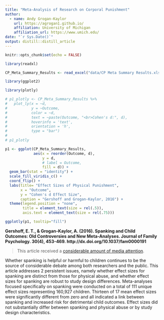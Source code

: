```yaml
---
title: "Meta-Analysis of Research on Corporal Punishment"
author:
  - name: Andy Grogan-Kaylor 
    url: https://agrogan1.github.io/
    affiliation: University of Michigan
    affiliation_url: https://www.umich.edu/
date: "`r Sys.Date()`"
output: distill::distill_article
---
```


```r

knitr::opts_chunk$set(echo = FALSE)

```

```r

library(readxl)

CP_Meta_Summary_Results <- read_excel("data/CP Meta Summary Results.xlsx")

library(ggplot2)

library(plotly)

# p1_plotly <- CP_Meta_Summary_Results %>% 
#   plot_ly(x = ~d,
#           y = ~Outcome,
#           color = ~d,
#           text = ~paste(Outcome, "<br>Cohen's d:", d), 
#           hoverinfo = 'text',
#           orientation = 'h',
#           type = "bar") 
# 
# p1_plotly

p1 <- ggplot(CP_Meta_Summary_Results,
             aes(x = reorder(Outcome, d),
                 y = d,
                 # label = Outcome,
                 fill = d)) + 
  geom_bar(stat = "identity") +
  scale_fill_viridis_c() +
  coord_flip() +
  labs(title= "Effect Sizes of Physical Punishment",
       x = "Outcome",
       y = "Cohen's d Effect Size",
       caption = "Gershoff and Grogan-Kaylor, 2016") +
  theme(legend.position = "none",
        title = element_text(size = rel(.5)),
        axis.text = element_text(size = rel(.75)))

ggplotly(p1, tooltip="fill")

```

**Gershoff, E. T., & Grogan-Kaylor, A. (2016). Spanking and Child Outcomes: Old Controversies and New Meta-Analyses. Journal of Family Psychology. 30(4), 453-469. http://dx.doi.org/10.1037/fam0000191**

> This article received a [considerable amount of media attention](media-mentions-CP-meta.html).

Whether spanking is helpful or harmful to children continues to be the source of considerable debate among both researchers and the public. This article addresses 2 persistent issues, namely whether effect sizes for spanking are distinct from those for physical abuse, and whether effect sizes for spanking are robust to study design differences. Meta-analyses focused specifically on spanking were conducted on a total of 111 unique effect sizes representing 160,927 children. Thirteen of 17 mean effect sizes were significantly different from zero and all indicated a link between spanking and increased risk for detrimental child outcomes. Effect sizes did not substantially differ between spanking and physical abuse or by study design characteristics.




